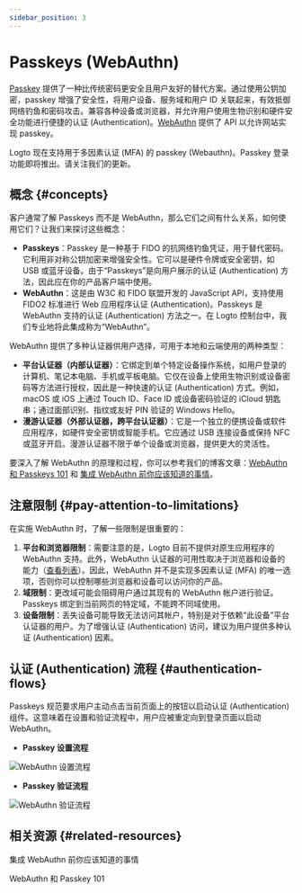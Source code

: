 ```yaml
---
sidebar_position: 3
---
```



# Passkeys (WebAuthn)

[Passkey](https://auth.wiki/passkey) 提供了一种比传统密码更安全且用户友好的替代方案。通过使用公钥加密，passkey 增强了安全性，将用户设备、服务域和用户 ID 关联起来，有效抵御网络钓鱼和密码攻击。兼容各种设备或浏览器，并允许用户使用生物识别和硬件安全功能进行便捷的认证 (Authentication)。[WebAuthn](https://auth.wiki/webauthn) 提供了 API 以允许网站实现 passkey。

Logto 现在支持用于多因素认证 (MFA) 的 passkey (Webauthn)。Passkey 登录功能即将推出。请关注我们的更新。

## 概念 \{#concepts}

客户通常了解 Passkeys 而不是 WebAuthn，那么它们之间有什么关系，如何使用它们？让我们来探讨这些概念：

- **Passkeys**：Passkey 是一种基于 FIDO 的抗网络钓鱼凭证，用于替代密码。它利用非对称公钥加密来增强安全性。它可以是硬件令牌或安全密钥，如 USB 或蓝牙设备。由于“Passkeys”是向用户展示的认证 (Authentication) 方法，因此应在你的产品客户端中使用。
- **WebAuthn**：这是由 W3C 和 FIDO 联盟开发的 JavaScript API，支持使用 FIDO2 标准进行 Web 应用程序认证 (Authentication)。Passkeys 是 WebAuthn 支持的认证 (Authentication) 方法之一。在 Logto 控制台中，我们专业地将此集成称为“WebAuthn”。

WebAuthn 提供了多种认证器供用户选择，可用于本地和云端使用的两种类型：

- **平台认证器（内部认证器）**：它绑定到单个特定设备操作系统，如用户登录的计算机、笔记本电脑、手机或平板电脑。它仅在设备上使用生物识别或设备密码等方法进行授权，因此是一种快速的认证 (Authentication) 方式。例如，macOS 或 iOS 上通过 Touch ID、Face ID 或设备密码验证的 iCloud 钥匙串；通过面部识别、指纹或友好 PIN 验证的 Windows Hello。
- **漫游认证器（外部认证器，跨平台认证器）**：它是一个独立的便携设备或软件应用程序，如硬件安全密钥或智能手机。它应通过 USB 连接设备或保持 NFC 或蓝牙开启。漫游认证器不限于单个设备或浏览器，提供更大的灵活性。

要深入了解 WebAuthn 的原理和过程，你可以参考我们的博客文章：[WebAuthn 和 Passkeys 101](https://blog.logto.io/web-authn-and-passkey-101/) 和 [集成 WebAuthn 前你应该知道的事情](https://blog.logto.io/webauthn-base-knowledge/)。

## 注意限制 \{#pay-attention-to-limitations}

在实施 WebAuthn 时，了解一些限制是很重要的：

1. **平台和浏览器限制**：需要注意的是，Logto 目前不提供对原生应用程序的 WebAuthn 支持。此外，WebAuthn 认证器的可用性取决于浏览器和设备的能力（[查看列表](https://caniuse.com/?search=webauthn)）。因此，WebAuthn 并不是实现多因素认证 (MFA) 的唯一选项，否则你可以控制哪些浏览器和设备可以访问你的产品。
2. **域限制**：更改域可能会阻碍用户通过其现有的 WebAuthn 帐户进行验证。Passkeys 绑定到当前网页的特定域，不能跨不同域使用。
3. **设备限制**：丢失设备可能导致无法访问其帐户，特别是对于依赖“此设备”平台认证器的用户。为了增强认证 (Authentication) 访问，建议为用户提供多种认证 (Authentication) 因素。

## 认证 (Authentication) 流程 \{#authentication-flows}

Passkeys 规范要求用户主动点击当前页面上的按钮以启动认证 (Authentication) 组件。这意味着在设置和验证流程中，用户应被重定向到登录页面以启动 WebAuthn。

- **Passkey 设置流程**

<img src={webauthnSetupFlowImage} alt="WebAuthn 设置流程" />

- **Passkey 验证流程**

<img src={webauthnVerificationFlowImage} alt="WebAuthn 验证流程" />

## 相关资源 \{#related-resources}

<Url href="https://blog.logto.io/webauthn-base-knowledge">集成 WebAuthn 前你应该知道的事情</Url>

<Url href="https://blog.logto.io/web-authn-and-passkey-101">WebAuthn 和 Passkey 101</Url>
